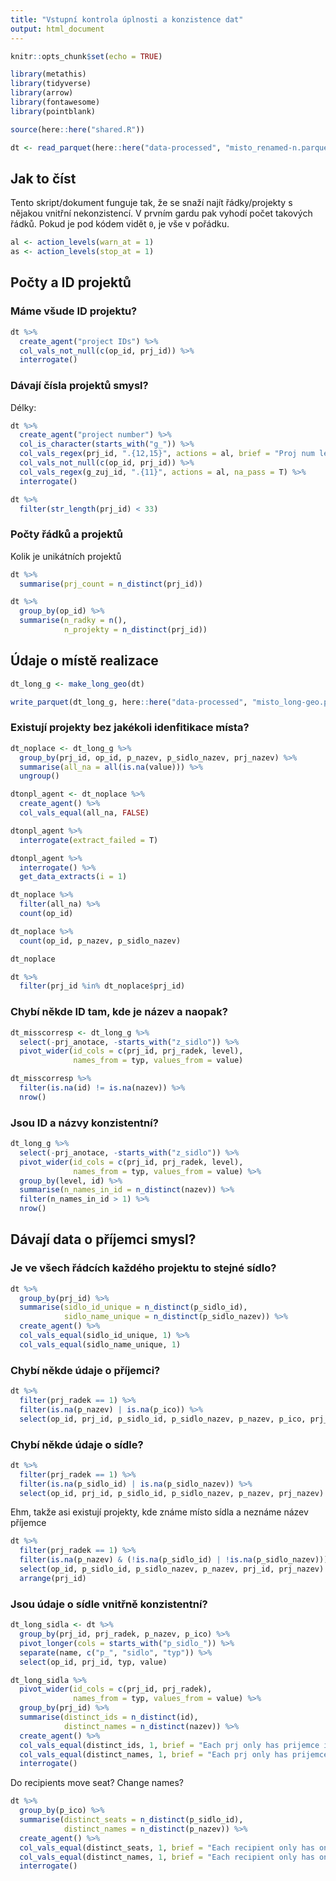 ```yaml
---
title: "Vstupní kontrola úplnosti a konzistence dat"
output: html_document
---
```


```r
knitr::opts_chunk$set(echo = TRUE)

library(metathis)
library(tidyverse)
library(arrow)
library(fontawesome)
library(pointblank)

source(here::here("shared.R"))
```

```r
dt <- read_parquet(here::here("data-processed", "misto_renamed-n.parquet"))
```

## Jak to číst

Tento skript/dokument funguje tak, že se snaží najít řádky/projekty s nějakou vnitřní nekonzistencí. V prvním gardu pak vyhodí počet takových řádků. Pokud je pod kódem vidět `0`, je vše v pořádku.

```r
al <- action_levels(warn_at = 1)
as <- action_levels(stop_at = 1)
```


## Počty a ID projektů

### Máme všude ID projektu?

```r
dt %>% 
  create_agent("project IDs") %>% 
  col_vals_not_null(c(op_id, prj_id)) %>% 
  interrogate()
```

### Dávají čísla projektů smysl?

Délky:


```r
dt %>% 
  create_agent("project number") %>% 
  col_is_character(starts_with("g_")) %>% 
  col_vals_regex(prj_id, ".{12,15}", actions = al, brief = "Proj num len") %>% 
  col_vals_not_null(c(op_id, prj_id)) %>% 
  col_vals_regex(g_zuj_id, ".{11}", actions = al, na_pass = T) %>% 
  interrogate()
```


```r
dt %>% 
  filter(str_length(prj_id) < 33)
```


### Počty řádků a projektů

Kolik je unikátních projektů

```r
dt %>%
  summarise(prj_count = n_distinct(prj_id))
```

```r
dt %>% 
  group_by(op_id) %>% 
  summarise(n_radky = n(), 
            n_projekty = n_distinct(prj_id))
```

## Údaje o místě realizace

```r

dt_long_g <- make_long_geo(dt)

write_parquet(dt_long_g, here::here("data-processed", "misto_long-geo.parquet"))
```

### Existují projekty bez jakékoli idenfitikace místa?

```r
dt_noplace <- dt_long_g %>%
  group_by(prj_id, op_id, p_nazev, p_sidlo_nazev, prj_nazev) %>% 
  summarise(all_na = all(is.na(value))) %>% 
  ungroup() 

```

```r
dtonpl_agent <- dt_noplace %>% 
  create_agent() %>% 
  col_vals_equal(all_na, FALSE) 

dtonpl_agent %>% 
  interrogate(extract_failed = T)
```


```r
dtonpl_agent %>% 
  interrogate() %>% 
  get_data_extracts(i = 1)
```


```r
dt_noplace %>% 
  filter(all_na) %>% 
  count(op_id)
```

```r
dt_noplace %>% 
  count(op_id, p_nazev, p_sidlo_nazev)
```

```r
dt_noplace
```

```r
dt %>% 
  filter(prj_id %in% dt_noplace$prj_id)
```


### Chybí někde ID tam, kde je název a naopak?


```r
dt_misscorresp <- dt_long_g %>% 
  select(-prj_anotace, -starts_with("z_sidlo")) %>% 
  pivot_wider(id_cols = c(prj_id, prj_radek, level), 
              names_from = typ, values_from = value)
```

```r
dt_misscorresp %>% 
  filter(is.na(id) != is.na(nazev)) %>% 
  nrow()
```

### Jsou ID a názvy konzistentní?


```r
dt_long_g %>% 
  select(-prj_anotace, -starts_with("z_sidlo")) %>% 
  pivot_wider(id_cols = c(prj_id, prj_radek, level), 
              names_from = typ, values_from = value) %>% 
  group_by(level, id) %>%
  summarise(n_names_in_id = n_distinct(nazev)) %>% 
  filter(n_names_in_id > 1) %>% 
  nrow()
```



## Dávají data o příjemci smysl?



### Je ve všech řádcích každého projektu to stejné sídlo? 

```r
dt %>% 
  group_by(prj_id) %>% 
  summarise(sidlo_id_unique = n_distinct(p_sidlo_id),
            sidlo_name_unique = n_distinct(p_sidlo_nazev)) %>% 
  create_agent() %>% 
  col_vals_equal(sidlo_id_unique, 1) %>% 
  col_vals_equal(sidlo_name_unique, 1)
```


### Chybí někde údaje o příjemci?

```r
dt %>% 
  filter(prj_radek == 1) %>% 
  filter(is.na(p_nazev) | is.na(p_ico)) %>% 
  select(op_id, prj_id, p_sidlo_id, p_sidlo_nazev, p_nazev, p_ico, prj_nazev)
```

### Chybí někde údaje o sídle?

```r
dt %>% 
  filter(prj_radek == 1) %>% 
  filter(is.na(p_sidlo_id) | is.na(p_sidlo_nazev)) %>% 
  select(op_id, prj_id, p_sidlo_id, p_sidlo_nazev, p_nazev, prj_nazev)
```

Ehm, takže asi existují projekty, kde známe místo sídla a neznáme název příjemce

```r
dt %>% 
  filter(prj_radek == 1) %>% 
  filter(is.na(p_nazev) & (!is.na(p_sidlo_id) | !is.na(p_sidlo_nazev))) %>% 
  select(op_id, p_sidlo_id, p_sidlo_nazev, p_nazev, prj_id, prj_nazev) %>% 
  arrange(prj_id)
```

### Jsou údaje o sídle vnitřně konzistentní?

```r
dt_long_sidla <- dt %>%
  group_by(prj_id, prj_radek, p_nazev, p_ico) %>% 
  pivot_longer(cols = starts_with("p_sidlo_")) %>%
  separate(name, c("p_", "sidlo", "typ")) %>% 
  select(op_id, prj_id, typ, value)
```

```r
dt_long_sidla %>% 
  pivot_wider(id_cols = c(prj_id, prj_radek),
              names_from = typ, values_from = value) %>% 
  group_by(prj_id) %>% 
  summarise(distinct_ids = n_distinct(id),
            distinct_names = n_distinct(nazev)) %>% 
  create_agent() %>% 
  col_vals_equal(distinct_ids, 1, brief = "Each prj only has prijemce in one place ID") %>% 
  col_vals_equal(distinct_names, 1, brief = "Each prj only has prijemce in one place name") %>% 
  interrogate()
```

Do recipients move seat? Change names?

```r
dt %>% 
  group_by(p_ico) %>% 
  summarise(distinct_seats = n_distinct(p_sidlo_id),
            distinct_names = n_distinct(p_nazev)) %>%  
  create_agent() %>% 
  col_vals_equal(distinct_seats, 1, brief = "Each recipient only has one seat") %>% 
  col_vals_equal(distinct_names, 1, brief = "Each recipient only has one name") %>% 
  interrogate()
```

